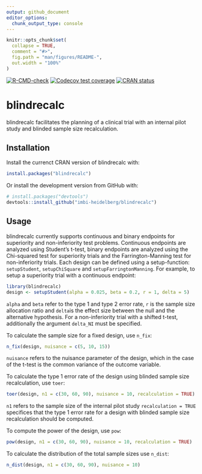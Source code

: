 ```yaml
---
output: github_document
editor_options: 
  chunk_output_type: console
---
```


<!-- README.md is generated from README.Rmd. Please edit that file -->

```r
knitr::opts_chunk$set(
  collapse = TRUE,
  comment = "#>",
  fig.path = "man/figures/README-",
  out.width = "100%"
)
```

<!-- badges: start -->
[![R-CMD-check](https://github.com/imbi-heidelberg/blindrecalc/workflows/R-CMD-check/badge.svg)](https://github.com/imbi-heidelberg/blindrecalc/actions)
[![Codecov test coverage](https://codecov.io/gh/imbi-heidelberg/blindrecalc/branch/master/graph/badge.svg)](https://codecov.io/gh/imbi-heidelberg/blindrecalc?branch=master)
[![CRAN status](https://www.r-pkg.org/badges/version/blindrecalc)](https://cran.r-project.org/package=blindrecalc)
<!-- badges: end -->

# blindrecalc


blindrecalc facilitates the planning of a clinical trial with an internal pilot study and blinded sample size recalculation.

## Installation

Install the currenct CRAN version of blindrecalc with:

``` r
install.packages("blindrecalc")
```

Or install the development version from GitHub with:

``` r
# install.packages("devtools")
devtools::install_github("imbi-heidelberg/blindrecalc")
```
## Usage

blindrecalc currently supports continuous and binary endpoints for superiority and non-inferiority test problems. Continuous endpoints are analyzed using Student's t-test, binary endpoints are analyzed using the Chi-squared test for superiority trials and the Farrington-Manning test for non-inferiority trials. Each design can be defined using a setup-function: `setupStudent`, `setupChiSquare` and `setupFarringtonManning`. For example, to setup a superiority trial with a continuous endpoint:

```r
library(blindrecalc)
design <- setupStudent(alpha = 0.025, beta = 0.2, r = 1, delta = 5)
```

`alpha` and `beta` refer to the type 1 and type 2 error rate, `r` is the sample size allocation ratio and `delta`is the effect size between the null and the alternative hypothesis. For a non-inferiority trial with a shifted t-test, additionally the argument `delta_NI` must be specified. 

To calculate the sample size for a fixed design, use `n_fix`:

```r
n_fix(design, nuisance = c(5, 10, 15))
```

`nuisance` refers to the nuisance parameter of the design, which in the case of the t-test is the common variance of the outcome variable.

To calculate the type 1 error rate of the design using blinded sample size recalculation, use `toer`:

```r
toer(design, n1 = c(30, 60, 90), nuisance = 10, recalculation = TRUE)
```

`n1` refers to the sample size of the internal pilot study `recalculation = TRUE` specifices that the type 1 error rate for a design with blinded sample size recalculation should be computed.

To compute the power of the design, use `pow`:

```r
pow(design, n1 = c(30, 60, 90), nuisance = 10, recalculation = TRUE)
```

To calculate the distribution of the total sample sizes use `n_dist`:

```r
n_dist(design, n1 = c(30, 60, 90), nuisance = 10)
```
